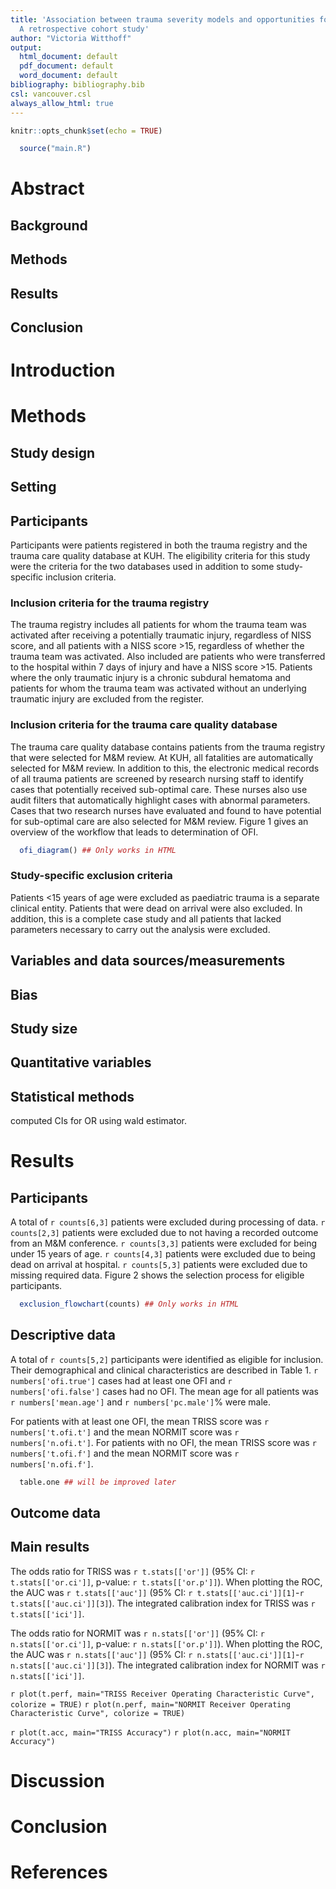 ```yaml
---
title: 'Association between trauma severity models and opportunities for improvement:
  A retrospective cohort study'
author: "Victoria Witthoff"
output:
  html_document: default
  pdf_document: default
  word_document: default
bibliography: bibliography.bib
csl: vancouver.csl
always_allow_html: true
---
```


```r
knitr::opts_chunk$set(echo = TRUE)
```
```r
  source("main.R") 
```

Abstract
========

<!-- Provide in the abstract an informative and balanced summary of
what was done and what was found. Not more than 300 words. -->

Background
----------

Methods
-------

Results
-------

Conclusion
----------

Introduction
============



<!-- Explain the scientific background and rationale for the
investigation being reported. End by stating the aim or specific
objectives, including any prespecified hypotheses. The introduction
should not be longer than 1-1.5 pages, typically 4-5 paragraphs, each
6-8 lines long. Support every statement with a citation -->

Methods 
=======

Study design
------------

<!-- Present key elements of study design -->

Setting
-------

<!-- Describe the setting, locations, and relevant dates, including
periods of recruitment, exposure, follow-up, and data collection -->

Participants
------------
<!-- Cohort study: Give the eligibility criteria, and the sources and
methods of selection of participants. -->
Participants were patients registered in both the trauma registry and the trauma care quality database at KUH. The eligibility criteria for this study were the criteria for the two databases used in addition to some study-specific inclusion criteria. 

### Inclusion criteria for the trauma registry

The trauma registry includes all patients for whom the trauma team was activated after receiving a potentially traumatic injury, regardless of NISS score, and all patients with a NISS score >15, regardless of whether the trauma team was activated. Also included are patients who were transferred to the hospital within 7 days of injury and have a NISS score >15. Patients where the only traumatic injury is a chronic subdural hematoma and patients for whom the trauma team was activated without an underlying traumatic injury are excluded from the register.

### Inclusion criteria for the trauma care quality database

The trauma care quality database contains patients from the trauma registry that were selected for M&M review. At KUH, all fatalities are automatically selected for M&M review. In addition to this, the electronic medical records of all trauma patients are screened by research nursing staff to identify cases that potentially received sub-optimal care. These nurses also use audit filters that automatically highlight cases with abnormal parameters. Cases that two research nurses have evaluated and found to have potential for sub-optimal care are also selected for M&M review. Figure 1 gives an overview of the workflow that leads to determination of OFI. 

``` r
  ofi_diagram() ## Only works in HTML
```

### Study-specific exclusion criteria
Patients <15 years of age were excluded as paediatric trauma is a separate clinical entity. Patients that were dead on arrival were also excluded. In addition, this is a complete case study and all patients that lacked parameters necessary to carry out the analysis were excluded. 

Variables and data sources/measurements
---------------------------------------

<!-- Clearly define all outcomes, exposures, predictors, potential
confounders, and effect modifiers. Give diagnostic criteria, if
applicable. For each variable of interest, give sources of data and
details of methods of assessment (measurement). Describe comparability
of assessment methods if there is more than one group -->

Bias 
----

<!-- Describe any efforts to address potential sources of bias -->

Study size 
----------

<!-- Explain how the study size was arrived at -->

Quantitative variables
----------------------

<!-- Explain how quantitative variables were handled in the
analyses. If applicable, describe which groupings were chosen and why
-->

Statistical methods
-------------------

computed CIs for OR using wald estimator. 
<!-- 

(a) Describe all statistical methods, including those used to control
for confounding

(b) Describe any methods used to examine subgroups and interactions

(c) Explain how missing data were addressed 

(d) 

Cohort study: If applicable, explain how loss to follow-up was addressed 

Case-control study:If applicable, explain how matching of cases and
controls was addressed

Cross-sectional study: If applicable, describe analytical methods
taking account of sampling strategy

(e) Describe any sensitivity analyses
-->

Results
=======

Participants
------------
<!-- 
(a) Report numbers of individuals at each stage of study—eg numbers
potentially eligible, examined for eligibility, confirmed eligible,
included in the study, completing follow-up, and analysed

(b) Give reasons for non-participation at each stage

(c) Consider use of a flow diagram

-->
A total of `r counts[6,3]` patients were excluded during processing of data. `r counts[2,3]` patients were excluded due to not having a recorded outcome from an M&M conference. `r counts[3,3]` patients were excluded for being under 15 years of age. `r counts[4,3]` patients were excluded due to being dead on arrival at hospital. `r counts[5,3]` patients were excluded due to missing required data. Figure 2 shows the selection process for eligible participants. 

```r
  exclusion_flowchart(counts) ## Only works in HTML
```

Descriptive data
----------------

<!--
(a) Give characteristics of study participants (eg demographic,
clinical, social) and information on exposures and potential
confounders

(b) Indicate number of participants with missing data for each
variable of interest

(c) Cohort study — Summarise follow-up time (eg, average and total
amount) -->

A total of `r counts[5,2]` participants were identified as eligible for inclusion. Their demographical and clinical characteristics are described in Table 1. `r numbers['ofi.true']` cases had at least one OFI and `r numbers['ofi.false']` cases had no OFI. The mean age for all patients was `r numbers['mean.age']` and `r numbers['pc.male']`% were male. 

For patients with at least one OFI, the mean TRISS score was `r numbers['t.ofi.t']` and the mean NORMIT score was `r numbers['n.ofi.t']`. For patients with no OFI, the mean TRISS score was `r numbers['t.ofi.f']` and the mean NORMIT score was `r numbers['n.ofi.f']`.  

```r
  table.one ## will be improved later
```

Outcome data
------------

<!-- Cohort study — Report numbers of outcome events or summary measures
over time --> 

Main results
------------

The odds ratio for TRISS was `r t.stats[['or']]` (95% CI: `r t.stats[['or.ci']]`, p-value: `r t.stats[['or.p']]`). When plotting the ROC, the AUC was `r t.stats[['auc']]` (95% CI: `r t.stats[['auc.ci']][1]`-`r t.stats[['auc.ci']][3]`). The integrated calibration index for TRISS was `r t.stats[['ici']]`.

The odds ratio for NORMIT was `r n.stats[['or']]` (95% CI: `r n.stats[['or.ci']]`, p-value: `r n.stats[['or.p']]`). When plotting the ROC, the AUC was `r n.stats[['auc']]` (95% CI: `r n.stats[['auc.ci']][1]`-`r n.stats[['auc.ci']][3]`). The integrated calibration index for NORMIT was `r n.stats[['ici']]`.

`r plot(t.perf, main="TRISS Receiver Operating Characteristic Curve", colorize = TRUE) `
`r plot(n.perf, main="NORMIT Receiver Operating Characteristic Curve", colorize = TRUE) `

`r plot(t.acc, main="TRISS Accuracy") `
`r plot(n.acc, main="NORMIT Accuracy")`

Discussion
==========

<!--

Key results
-----------
Summarise key results with reference to study objectives

Limitations
-----------

Discuss limitations of the study, taking into account sources of
potential bias or imprecision.  Discuss both direction and magnitude
of any potential bias

Interpretation
--------------

Give a cautious overall interpretation of results considering
objectives, limitations, multiplicity of analyses, results from
similar studies, and other relevant evidence

Generalisability
----------------

Discuss the generalisability (external validity) of the study results

-->

Conclusion
==========

<!-- Give a short conclusion, corresponding to the aim -->

References
==========

